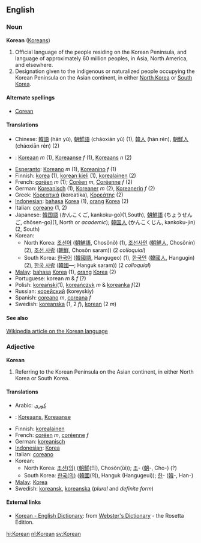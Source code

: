 ==English==
===Noun===
'''Korean''' ([[Koreans]])

# Official language of the people residing on the Korean Peninsula, and language of approximately 60 million peoples, in Asia, North America, and elsewhere.
# Designation given to the indigenous or naturalized people occupying the Korean Peninsula on the Asian continent, in either [[North Korea]] or [[South Korea]].

====Alternate spellings====
*[[Corean]]

====Translations====
*Chinese: [[韓語]] (hán yǔ), [[朝鮮語]] (cháoxiān yǔ) (1), [[韓人]] (hán rén), [[朝鮮人]] (cháoxiān rén) (2)
*{{nl}}: [[Koreaan]] ''m'' (1), [[Koreaanse]] ''f'' (1), [[Koreaans]] ''n'' (2)
*[[Esperanto]]: [[Koreano]] ''m'' (1), [[Koreanino]]  ''f'' (1)
*Finnish: [[korea]] (1), [[korean kieli]] (1), [[korealainen]] (2)
*French: [[coréen]] ''m'' (1); [[Coréen]] ''m'', [[Coréenne]]  ''f'' (2)
*German: [[Koreanisch]] (1), [[Koreaner]] ''m'' (2), [[Koreanerin]] ''f'' (2)
*Greek: [[Κορεατικά]] (koreatika), [[Κορεάτης]] (2)
*[[Indonesian]]: [[bahasa]] [[Korea]] (1), [[orang]] [[Korea]] (2)
*Italian: [[coreano]] (1, 2)
*Japanese: [[韓国語]] (かんこくご, kankoku-go)(1,South), [[朝鮮語]] (ちょうせんご, chōsen-go)(1, North or ''academic''); [[韓国人]] (かんこくじん, kankoku-jin) (2, South)
*Korean:
**North Korea: [[조선어]] ([[朝鮮語]], Chos&#335;n&#335;) (1), [[조선사인]] ([[朝鮮人]], Chos&#335;nin) (2), [[조선 사람]] ([[朝鮮]], Chos&#335;n saram)) (2 ''colloquial'')
**South Korea: [[한국어]] ([[韓國語]], Hangugeo) (1), [[한국인]] ([[韓國人]], Hangugin) (2), [[한국 사람]] ([[韓國]]&mdash;; Hanguk saram)) (2 ''colloquial'')
*[[Malay]]: [[bahasa]] [[Korea]] (1), [[orang]] [[Korea]] (2)
*Portuguese: korean ''m'' & ''f'' (?)
*Polish: [[koreański]](1), [[koreańczyk]] ''m'' & [[koreanka]] ''f''(2)
*Russian: [[корейский]] (koreyskiy)
*Spanish: [[coreano]] ''m'', [[coreana]]  ''f''
*Swedish: [[koreanska]] (1, 2 ''f''), [[korean]] (2 ''m'')

====See also====
[[w:Korean|Wikipedia article on the Korean language]]

===Adjective===
'''Korean'''

# Referring to the Korean Peninsula on the Asian continent, in either North Korea or South Korea.

====Translations====
*Arabic: [[كوري]]
*{{nl}}: [[Koreaans]], [[Koreaanse]]
*Finnish: [[korealainen]]
*French: [[coréen]] ''m'', [[coréenne]] ''f''
*German: [[koreanisch]]
*[[Indonesian]]: [[Korea]]
*Italian: [[coreano]]
*Korean:
**North Korea: [[조선]][[의|(의)]] ([[朝鮮]](의), Chos&#335;n(&#365;i)); [[조]]- ([[朝]]-, Cho-) (?)
**South Korea: [[한국]][[의|(의)]] ([[韓國]](의), Hanguk (Hangugeui)); [[한]]- ([[韓]]-, Han-)
*[[Malay]]: [[Korea]]
*Swedish: [[koreansk]], [[koreanska]] (''plural'' and ''definite form'')

==== External links====
*[http://www.websters-online-dictionary.org/definition/Korean-english/ Korean - English Dictionary]: from [http://www.websters-online-dictionary.org/ Webster's Dictionary] - the Rosetta Edition.

[[hi:Korean]]
[[nl:Korean]]
[[sv:Korean]]